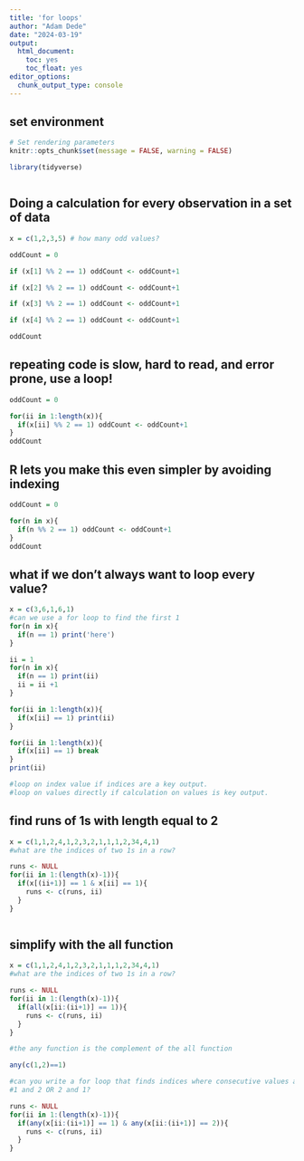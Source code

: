 ```yaml
---
title: 'for loops'
author: "Adam Dede"
date: "2024-03-19"
output:
  html_document:
    toc: yes
    toc_float: yes
editor_options:
  chunk_output_type: console
---
```



## set environment

```r

# Set rendering parameters
knitr::opts_chunk$set(message = FALSE, warning = FALSE)

library(tidyverse)



```

## Doing a calculation for every observation in a set of data

```r

x = c(1,2,3,5) # how many odd values? 

oddCount = 0

if (x[1] %% 2 == 1) oddCount <- oddCount+1

if (x[2] %% 2 == 1) oddCount <- oddCount+1

if (x[3] %% 2 == 1) oddCount <- oddCount+1

if (x[4] %% 2 == 1) oddCount <- oddCount+1

oddCount

```
## repeating code is slow, hard to read, and error prone, use a loop! 
```r

oddCount = 0

for(ii in 1:length(x)){
  if(x[ii] %% 2 == 1) oddCount <- oddCount+1
}
oddCount


```

## R lets you make this even simpler by avoiding indexing
```r

oddCount = 0

for(n in x){
  if(n %% 2 == 1) oddCount <- oddCount+1
}
oddCount


```

## what if we don't always want to loop every value? 
```r

x = c(3,6,1,6,1)
#can we use a for loop to find the first 1
for(n in x){
  if(n == 1) print('here')
}

ii = 1
for(n in x){
  if(n == 1) print(ii)
  ii = ii +1
}

for(ii in 1:length(x)){
  if(x[ii] == 1) print(ii)
}

for(ii in 1:length(x)){
  if(x[ii] == 1) break 
}
print(ii)

#loop on index value if indices are a key output. 
#loop on values directly if calculation on values is key output. 


```
## find runs of 1s with length equal to 2
```r

x = c(1,1,2,4,1,2,3,2,1,1,1,2,34,4,1)
#what are the indices of two 1s in a row? 

runs <- NULL
for(ii in 1:(length(x)-1)){
  if(x[(ii+1)] == 1 & x[ii] == 1){
    runs <- c(runs, ii)
  }
}



```
## simplify with the all function
```r

x = c(1,1,2,4,1,2,3,2,1,1,1,2,34,4,1)
#what are the indices of two 1s in a row? 

runs <- NULL
for(ii in 1:(length(x)-1)){
  if(all(x[ii:(ii+1)] == 1)){
    runs <- c(runs, ii)
  }
}

#the any function is the complement of the all function 

any(c(1,2)==1) 

#can you write a for loop that finds indices where consecutive values are 
#1 and 2 OR 2 and 1? 

runs <- NULL
for(ii in 1:(length(x)-1)){
  if(any(x[ii:(ii+1)] == 1) & any(x[ii:(ii+1)] == 2)){
    runs <- c(runs, ii)
  }
}




```

